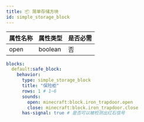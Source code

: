```yaml
---
title: 📦 简单存储方块
id: simple_storage_block
---
```


| 属性名称 | 属性类型    | 是否必需 |
|------|---------|------|
| open | boolean | 否    |

```yml
blocks:
  default:safe_block:
    behavior:
      type: simple_storage_block
      title: "保险柜"
      rows: 1 # 1~6
      sounds:
        open: minecraft:block.iron_trapdoor.open
        close: minecraft:block.iron_trapdoor.close
      has-signal: true # 是否可以被检测出红石信号
```
